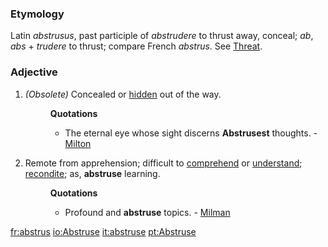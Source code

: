 ===Etymology===
Latin ''abstrusus'', past participle of ''abstrudere'' to thrust away, conceal; ''ab'', ''abs'' + ''trudere'' to thrust; compare French ''abstrus''. See [[Threat]].
===Adjective===
#''(Obsolete)'' Concealed or [[hidden]] out of the way. 
#:'''Quotations'''
#:*The eternal eye whose sight discerns '''Abstrusest''' thoughts. - [[Milton]]
#Remote from apprehension; difficult to [[comprehend]] or [[understand]]; [[recondite]]; as, '''abstruse''' learning.
#:'''Quotations'''
#:*Profound and '''abstruse''' topics. - [[Milman]]

[[fr:abstrus]]
[[io:Abstruse]]
[[it:abstruse]]
[[pt:Abstruse]]